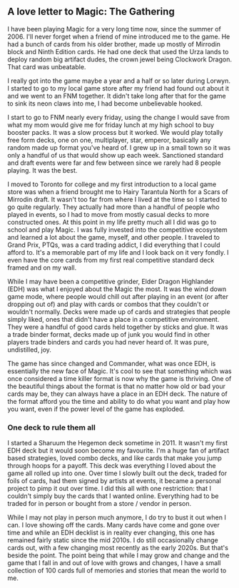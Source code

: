 ## A love letter to Magic: The Gathering

I have been playing Magic for a very long time now, since the summer of 2006. I'll never forget when a friend of mine introduced me to the game. He had a bunch of cards from his older brother, made up mostly of Mirrodin block and Ninth Edition cards. He had one deck that used the <card-link name="Urza's Tower" set="9ED">Urza lands</card-link> to deploy random big artifact dudes, the crown jewel being <card-link set="MRD">Clockwork Dragon</card-link>. That card was unbeatable.

I really got into the game maybe a year and a half or so later during Lorwyn. I started to go to my local game store after my friend had found out about it and we went to an FNM together. It didn't take long after that for the game to sink its neon claws into me, I had become unbelievable hooked.

I start to go to FNM nearly every friday, using the change I would save from what my mom would give me for friday lunch at my high school to buy booster packs. It was a slow process but it worked. We would play totally free form decks, one on one, multiplayer, star, emperor, basically any random made up format you've heard of. I grew up in a small town so it was only a handful of us that would show up each week. Sanctioned standard and draft events were far and few between since we rarely had 8 people playing. It was the best.

I moved to Toronto for college and my first introduction to a local game store was when a friend brought me to Hairy Tarantula North for a Scars of Mirrodin draft. It wasn't too far from where I lived at the time so I started to go quite regularly. They actually had more than a handful of people who played in events, so I had to move from mostly casual decks to more constructed ones. At this point in my life pretty much all I did was go to school and play Magic. I was fully invested into the competitive ecosystem and learned a lot about the game, myself, and other people. I traveled to Grand Prix, PTQs, was a card trading addict, I did everything that I could afford to. It's a memorable part of my life and I look back on it very fondly. I even have the core cards from my first real competitive standard deck framed and on my wall.

While I may have been a competitive grinder, Elder Dragon Highlander (EDH) was what I enjoyed about the Magic the most. It was the wind down game mode, where people would chill out after playing in an event (or after dropping out of) and play with cards or combos that they couldn't or wouldn't normally. Decks were made up of cards and strategies that people simply liked, ones that didn't have a place in a competitive environment. They were a handful of good cards held together by sticks and glue. It was a trade binder format, decks made up of junk you would find in other players trade binders and cards you had never heard of. It was pure, undistilled, joy.

The game has since changed and Commander, what was once EDH, is essentially the new face of Magic. It's cool to see that something which was once considered a time killer format is now why the game is thriving. One of the beautiful things about the format is that no matter how old or bad your cards may be, they can always have a place in an EDH deck. The nature of the format afford you the time and ability to do what you want and play how you want, even if the power level of the game has exploded.

### One deck to rule them all

I started a <card-link set="ALA">Sharuum the Hegemon</card-link> deck sometime in 2011. It wasn't my first EDH deck but it would soon become my favourite. I'm a huge fan of artifact based strategies, loved combo decks, and like cards that make you jump through hoops for a payoff. This deck was everything I loved about the game all rolled up into one. Over time I slowly built out the deck, traded for foils of cards, had them signed by artists at events, it became a personal project to pimp it out over time. I did this all with one restriction: that I couldn't simply buy the cards that I wanted online. Everything had to be traded for in person or bought from a store / vendor in person.

While I may not play in person much anymore, I do try to bust it out when I can. I love showing off the cards. Many cards have come and gone over time and while an EDH decklist is in reality ever changing, this one has remained fairly static since the mid 2010s. I do still occasionally change cards out, with a few changing most recently as the early 2020s. But that's beside the point. The point being that while I may grow and change and the game that I fall in and out of love with grows and changes, I have a small collection of 100 cards full of memories and stories that mean the world to me.
